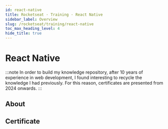 ```yaml
---
id: react-native
title: Rocketseat · Training · React Native
sidebar_label: Overview
slug: /rocketseat/training/react-native
toc_max_heading_level: 4
hide_title: true
---
```



# React Native

:::note
In order to build my knowledge repository, after 10 years of experience in web development, I found interesting to recycle the knowledge I had previously. For this reason, certificates are presented from 2024 onwards.
:::

## About

## Certificate
